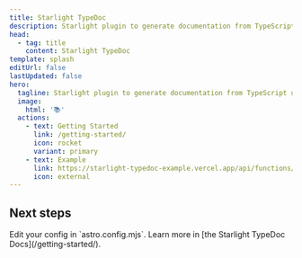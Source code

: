 ```yaml
---
title: Starlight TypeDoc
description: Starlight plugin to generate documentation from TypeScript using TypeDoc.
head:
  - tag: title
    content: Starlight TypeDoc
template: splash
editUrl: false
lastUpdated: false
hero:
  tagline: Starlight plugin to generate documentation from TypeScript using TypeDoc.
  image:
    html: '📚'
  actions:
    - text: Getting Started
      link: /getting-started/
      icon: rocket
      variant: primary
    - text: Example
      link: https://starlight-typedoc-example.vercel.app/api/functions/dothingc/
      icon: external
---
```



## Next steps

<CardGrid stagger>
  <Card title="Configure the plugin" icon="setting">
    Edit your config in `astro.config.mjs`.
  </Card>
  <Card title="Read the docs" icon="open-book">
    Learn more in [the Starlight TypeDoc Docs](/getting-started/).
  </Card>
</CardGrid>
